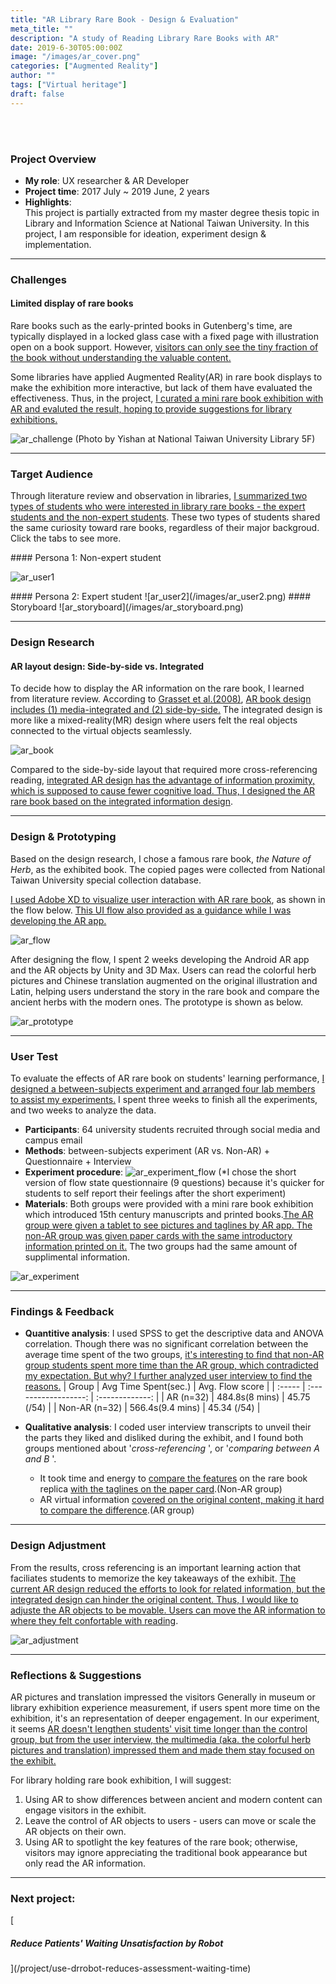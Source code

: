 ```yaml
---
title: "AR Library Rare Book - Design & Evaluation"
meta_title: ""
description: "A study of Reading Library Rare Books with AR"
date: 2019-6-30T05:00:00Z
image: "/images/ar_cover.png"
categories: ["Augmented Reality"]
author: ""
tags: ["Virtual heritage"]
draft: false
---
```


<br />
<br />

### Project Overview

- **My role**: UX researcher & AR Developer
- **Project time**: 2017 July ~ 2019 June, 2 years
- **Highlights**:<br/>
  This project is partially extracted from my master degree thesis topic in Library and Information Science at National Taiwan University. In this project, I am responsible for ideation, experiment design & implementation.

---

### Challenges

#### Limited display of rare books

Rare books such as the early-printed books in Gutenberg's time, are typically displayed in a locked glass case with a fixed page with illustration open on a book support. However, <ins>visitors can only see the tiny fraction of the book without understanding the valuable content.</ins>

Some libraries have applied Augmented Reality(AR) in rare book displays to make the exhibition more interactive, but lack of them have evaluated the effectiveness. Thus, in the project, <ins>I curated a mini rare book exhibition with AR and evaluted the result, hoping to provide suggestions for library exhibitions.</ins>

![ar_challenge](/images/ar_challenge.png)
(Photo by Yishan at National Taiwan University Library 5F)

---

### Target Audience

Through literature review and observation in libraries, <ins>I summarized two types of students who were interested in library rare books - the expert students and the non-expert students</ins>. These two types of students shared the same curiosity toward rare books, regardless of their major backgroud. Click the tabs to see more.

<Tabs client:load>
<Tab name="Persona 1">
#### Persona 1: Non-expert student

![ar_user1](/images/ar_user1.png)

</Tab>

<Tab name="Persona 2">
  #### Persona 2: Expert student ![ar_user2](/images/ar_user2.png)
</Tab>

<Tab name="Storyboard">
  #### Storyboard ![ar_storyboard](/images/ar_storyboard.png)
</Tab>

</Tabs>

---

### Design Research

#### AR layout design: Side-by-side vs. Integrated

To decide how to display the AR information on the rare book, I learned from literature review. According to [Grasset et al.(2008)](Reality_Book_Is_It_Still_a_Real_Book), <ins>AR book design includes (1) media-integrated and (2) side-by-side.</ins> The integrated design is more like a mixed-reality(MR) design where users felt the real objects connected to the virtual objects seamlessly.

![ar_book](/images/ar_book.png)

Compared to the side-by-side layout that required more cross-referencing reading, <ins>integrated AR design has the advantage of information proximity, which is supposed to cause fewer cognitive load. Thus, I designed the AR rare book based on the integrated information design</ins>.

---

### Design & Prototyping

Based on the design research, I chose a famous rare book, _the Nature of Herb_, as the exhibited book. The copied pages were collected from National Taiwan University special collection database.

<ins>I used Adobe XD to visualize user interaction with AR rare book</ins>, as
shown in the flow below. <ins>This UI flow also provided as a guidance while I was developing the AR app.</ins>

![ar_flow](/images/ar_flow.png)

After designing the flow, I spent 2 weeks developing the Android AR app and the AR objects by Unity and 3D Max. Users can read the colorful herb pictures and Chinese translation augmented on the original illustration and Latin, helping users understand the story in the rare book and compare the ancient herbs with the modern ones. The prototype is shown as below.

![ar_prototype](/images/ar_hifi.gif)

---

### User Test

To evaluate the effects of AR rare book on students' learning performance, <ins>I designed a between-subjects experiment and arranged four lab members to assist my experiments.</ins> I spent three weeks to finish all the experiments, and two weeks to analyze
the data.

- **Participants**: 64 university students recruited through social media and campus email
- **Methods**: between-subjects experiment (AR vs. Non-AR) + Questionnaire + Interview
- **Experiment procedure**:
  ![ar_experiment_flow](/images/ar_experiment_flow.png)
  (\*I chose the short version of flow state questionnaire (9 questions) because it's quicker for students to self report their feelings after the short experiment)
- **Materials**: Both groups were provided with a mini rare book exhibition which introduced 15th century manuscripts and printed books.<ins>The AR group were given a tablet to see pictures and taglines by AR app. The non-AR group was given paper cards with the same introductory information printed on it.</ins> The two groups had the same amount of supplimental information.

![ar_experiment](/images/ar_experiment.png)

---

### Findings & Feedback

- **Quantitive analysis**:
  I used SPSS to get the descriptive data and ANOVA correlation. Though there was no significant correlation between the average time spent of the two groups, <ins>it's interesting to find that non-AR group students spent more time than the AR group, which contradicted my expectation. But why? I further analyzed user interview to find the reasons.</ins>
  | Group | Avg Time Spent(sec.) | Avg. Flow score |
  | :----- | :------------------: | :-------------: |
  | AR (n=32) | 484.8s(8 mins) | 45.75 (/54) |
  | Non-AR (n=32) | 566.4s(9.4 mins) | 45.34 (/54) |

- **Qualitative analysis**:
  I coded user interview transcripts to unveil their the parts they liked and disliked during the exhibit, and I found both groups mentioned about '_cross-referencing_ ', or '_comparing between A and B_ '.

  - It took time and energy to <ins>compare the features</ins> on the rare book replica <ins>with the taglines on the paper card</ins>.(Non-AR group)
  - AR virtual information <ins>covered on the original content, making it hard to compare the difference</ins>.(AR group)

---

### Design Adjustment

From the results, cross referencing is an important learning action that faciliates students to memorize the key takeaways of the exhibit. <ins>The current AR design reduced the efforts to look for related information, but the integrated design can hinder the original content. Thus, I would like to adjuste the AR objects to be movable. Users can move the AR information to where they felt confortable with reading</ins>.

![ar_adjustment](/images/ar_adjustment.png)

---

### Reflections & Suggestions

AR pictures and translation impressed the visitors
Generally in museum or library exhibition experience measurement, if users spent more time on the exhibition, it's an representation of deeper engagement. In our experiment, it seems <ins>AR doesn't lengthen students' visit time longer than the control group, but from the user interview, the multimedia (aka. the colorful herb pictures and translation) impressed them and made them stay focused on the exhibit.</ins>

For library holding rare book exhibition, I will suggest:

1. Using AR to show differences between ancient and modern content can engage visitors in the exhibit.
2. Leave the control of AR objects to users - users can move or scale the AR objects on their own.
3. Using AR to spotlight the key features of the rare book; otherwise, visitors may ignore appreciating the traditional book appearance but only read the AR information.

---

<h3>Next project:</h3> [<h5>
  Reduce Patients' Waiting Unsatisfaction by Robot
</h5>](/project/use-drrobot-reduces-assessment-waiting-time)

